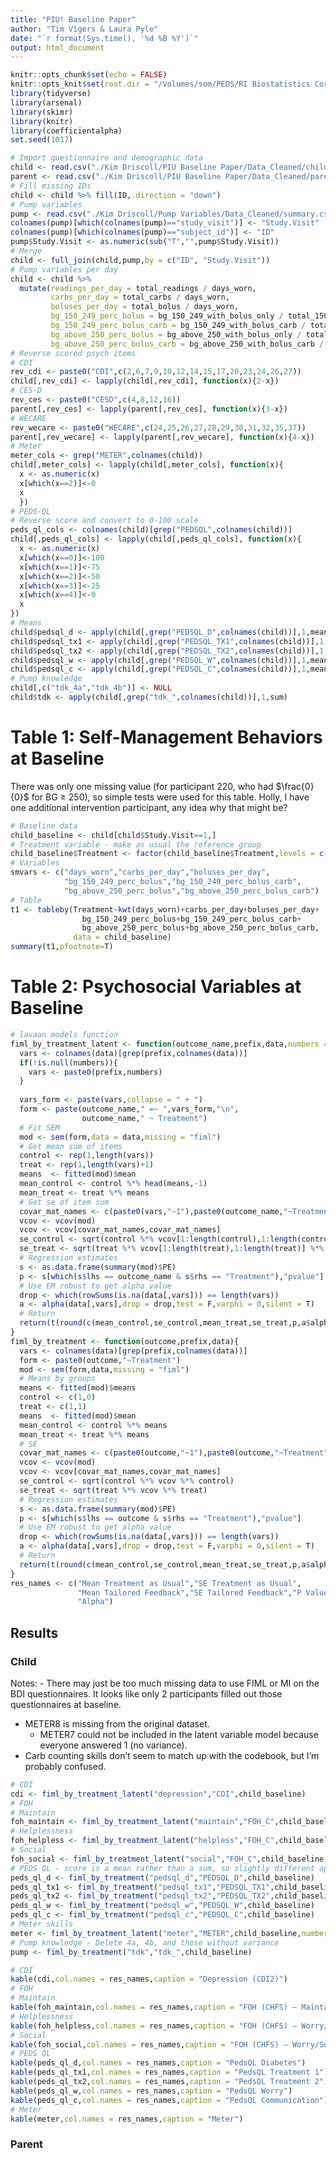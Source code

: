 ```yaml
---
title: "PIU! Baseline Paper"
author: "Tim Vigers & Laura Pyle"
date: "`r format(Sys.time(), '%d %B %Y')`"
output: html_document
---
```


```r
knitr::opts_chunk$set(echo = FALSE)
knitr::opts_knit$set(root.dir = "/Volumes/som/PEDS/RI Biostatistics Core/Shared/Shared Projects/Laura/BDC/Projects")
library(tidyverse)
library(arsenal)
library(skimr)
library(knitr)
library(coefficientalpha)
set.seed(1017)
```

```r
# Import questionnaire and demographic data
child <- read.csv("./Kim Driscoll/PIU Baseline Paper/Data_Cleaned/child.csv",na.strings = "")
parent <- read.csv("./Kim Driscoll/PIU Baseline Paper/Data_Cleaned/parent.csv",na.strings = "")
# Fill missing IDs
child <- child %>% fill(ID,.direction = "down")
# Pump variables
pump <- read.csv("./Kim Driscoll/Pump Variables/Data_Cleaned/summary.csv",na.strings = "")
colnames(pump)[which(colnames(pump)=="study_visit")] <- "Study.Visit"
colnames(pump)[which(colnames(pump)=="subject_id")] <- "ID"
pump$Study.Visit <- as.numeric(sub("T","",pump$Study.Visit))
# Merge
child <- full_join(child,pump,by = c("ID", "Study.Visit"))
# Pump variables per day
child <- child %>%
  mutate(readings_per_day = total_readings / days_worn,
         carbs_per_day = total_carbs / days_worn,
         boluses_per_day = total_bolus / days_worn,
         bg_150_249_perc_bolus = bg_150_249_with_bolus_only / total_150_249,
         bg_150_249_perc_bolus_carb = bg_150_249_with_bolus_carb / total_150_249,
         bg_above_250_perc_bolus = bg_above_250_with_bolus_only / total_above_250,
         bg_above_250_perc_bolus_carb = bg_above_250_with_bolus_carb / total_above_250)
# Reverse scored psych items
# CDI
rev_cdi <- paste0("CDI",c(2,6,7,9,10,12,14,15,17,20,23,24,26,27))
child[,rev_cdi] <- lapply(child[,rev_cdi], function(x){2-x})
# CES-D
rev_ces <- paste0("CESD",c(4,8,12,16))
parent[,rev_ces] <- lapply(parent[,rev_ces], function(x){3-x})
# WECARE
rev_wecare <- paste0("WECARE",c(24,25,26,27,28,29,30,31,32,35,37))
parent[,rev_wecare] <- lapply(parent[,rev_wecare], function(x){4-x})
# Meter
meter_cols <- grep("METER",colnames(child))
child[,meter_cols] <- lapply(child[,meter_cols], function(x){
  x <- as.numeric(x)
  x[which(x==2)]<-0
  x
  })
# PEDS-QL
# Reverse score and convert to 0-100 scale
peds_ql_cols <- colnames(child)[grep("PEDSQL",colnames(child))]
child[,peds_ql_cols] <- lapply(child[,peds_ql_cols], function(x){
  x <- as.numeric(x)
  x[which(x==0)]<-100
  x[which(x==1)]<-75
  x[which(x==2)]<-50
  x[which(x==3)]<-25
  x[which(x==4)]<-0
  x
})
# Means
child$pedsql_d <- apply(child[,grep("PEDSQL_D",colnames(child))],1,mean)
child$pedsql_tx1 <- apply(child[,grep("PEDSQL_TX1",colnames(child))],1,mean)
child$pedsql_tx2 <- apply(child[,grep("PEDSQL_TX2",colnames(child))],1,mean)
child$pedsql_w <- apply(child[,grep("PEDSQL_W",colnames(child))],1,mean)
child$pedsql_c <- apply(child[,grep("PEDSQL_C",colnames(child))],1,mean)
# Pump knowledge
child[,c("tdk_4a","tdk_4b")] <- NULL
child$tdk <- apply(child[,grep("tdk_",colnames(child))],1,sum)
```

# Table 1: Self-Management Behaviors at Baseline

There was only one missing value (for participant 220, who had $\frac{0}{0}$ for BG $\geq$ 250), so simple tests were used for this table. Holly, I have one additional intervention participant, any idea why that might be?

```r
# Baseline data
child_baseline <- child[child$Study.Visit==1,]
# Treatment variable - make as usual the reference group
child_baseline$Treatment <- factor(child_baseline$Treatment,levels = c("Treatment as Usual","Tailored Feedback"))
# Variables
smvars <- c("days_worn","carbs_per_day","boluses_per_day",
            "bg_150_249_perc_bolus","bg_150_249_perc_bolus_carb",
            "bg_above_250_perc_bolus","bg_above_250_perc_bolus_carb")
# Table
t1 <- tableby(Treatment~kwt(days_worn)+carbs_per_day+boluses_per_day+
                bg_150_249_perc_bolus+bg_150_249_perc_bolus_carb+
                bg_above_250_perc_bolus+bg_above_250_perc_bolus_carb,
              data = child_baseline)
summary(t1,pfootnote=T)
```

# Table 2: Psychosocial Variables at Baseline

```r
# lavaan models function
fiml_by_treatment_latent <- function(outcome_name,prefix,data,numbers = NULL){
  vars <- colnames(data)[grep(prefix,colnames(data))]
  if(!is.null(numbers)){
    vars <- paste0(prefix,numbers)
  }
  
  vars_form <- paste(vars,collapse = " + ")
  form <- paste(outcome_name," =~ ",vars_form,"\n",
                outcome_name," ~ Treatment")
  # Fit SEM
  mod <- sem(form,data = data,missing = "fiml")
  # Get mean sum of items
  control <- rep(1,length(vars))
  treat <- rep(1,length(vars)+1)
  means  <- fitted(mod)$mean 
  mean_control <- control %*% head(means,-1)
  mean_treat <- treat %*% means
  # Get se of item sum
  covar_mat_names <- c(paste0(vars,"~1"),paste0(outcome_name,"~Treatment"))
  vcov <- vcov(mod)
  vcov <- vcov[covar_mat_names,covar_mat_names]
  se_control <- sqrt(control %*% vcov[1:length(control),1:length(control)] %*% control)
  se_treat <- sqrt(treat %*% vcov[1:length(treat),1:length(treat)] %*% treat)
  # Regression estimates
  s <- as.data.frame(summary(mod)$PE)
  p <- s[which(s$lhs == outcome_name & s$rhs == "Treatment"),"pvalue"]
  # Use EM robust to get alpha value
  drop <- which(rowSums(is.na(data[,vars])) == length(vars))
  a <- alpha(data[,vars],drop = drop,test = F,varphi = 0,silent = T)
  # Return
  return(t(round(c(mean_control,se_control,mean_treat,se_treat,p,a$alpha),3)))
}
fiml_by_treatment <- function(outcome,prefix,data){
  vars <- colnames(data)[grep(prefix,colnames(data))]
  form <- paste0(outcome,"~Treatment")
  mod <- sem(form,data,missing = "fiml")
  # Means by groups
  means <- fitted(mod)$means
  control <- c(1,0)
  treat <- c(1,1)
  means  <- fitted(mod)$mean 
  mean_control <- control %*% means
  mean_treat <- treat %*% means
  # SE
  covar_mat_names <- c(paste0(outcome,"~1"),paste0(outcome,"~Treatment"))
  vcov <- vcov(mod)
  vcov <- vcov[covar_mat_names,covar_mat_names]
  se_control <- sqrt(control %*% vcov %*% control)
  se_treat <- sqrt(treat %*% vcov %*% treat)
  # Regression estimates
  s <- as.data.frame(summary(mod)$PE)
  p <- s[which(s$lhs == outcome & s$rhs == "Treatment"),"pvalue"]
  # Use EM robust to get alpha value
  drop <- which(rowSums(is.na(data[,vars])) == length(vars))
  a <- alpha(data[,vars],drop = drop,test = F,varphi = 0,silent = T)
  # Return
  return(t(round(c(mean_control,se_control,mean_treat,se_treat,p,a$alpha),3)))
}
res_names <- c("Mean Treatment as Usual","SE Treatment as Usual",
               "Mean Tailored Feedback","SE Tailored Feedback","P Value",
               "Alpha")
```

## Results

### Child

Notes:
- There may just be too much missing data to use FIML or MI on the BDI questionnaires. It looks like only 2 participants filled out those questionnaires at baseline.

- METER8 is missing from the original dataset. 
  - METER7 could not be included in the latent variable model because everyone answered 1 (no variance).
  
- Carb counting skills don't seem to match up with the codebook, but I'm probably confused.

```r
# CDI
cdi <- fiml_by_treatment_latent("depression","CDI",child_baseline)
# FOH
# Maintain
foh_maintain <- fiml_by_treatment_latent("maintain","FOH_C",child_baseline,numbers = c(3,4,7))
# Helplessness
foh_helpless <- fiml_by_treatment_latent("helpless","FOH_C",child_baseline,numbers = c(11,12,13,14,16,18,19,22,23))
# Social
foh_social <- fiml_by_treatment_latent("social","FOH_C",child_baseline,numbers = c(15,17,20,21,25))
# PEDS QL - score is a mean rather than a sum, so slightly different approach is needed
peds_ql_d <- fiml_by_treatment("pedsql_d","PEDSQL_D",child_baseline)
peds_ql_tx1 <- fiml_by_treatment("pedsql_tx1","PEDSQL_TX1",child_baseline)
peds_ql_tx2 <- fiml_by_treatment("pedsql_tx2","PEDSQL_TX2",child_baseline)
peds_ql_w <- fiml_by_treatment("pedsql_w","PEDSQL_W",child_baseline)
peds_ql_c <- fiml_by_treatment("pedsql_c","PEDSQL_C",child_baseline)
# Meter skills
meter <- fiml_by_treatment_latent("meter","METER",child_baseline,numbers = c(1:6,9:18))
# Pump knowledge - Delete 4a, 4b, and those without variance
pump <- fiml_by_treatment("tdk","tdk_",child_baseline)
```

```r
# CDI
kable(cdi,col.names = res_names,caption = "Depression (CDI2)")
# FOH
# Maintain
kable(foh_maintain,col.names = res_names,caption = "FOH (CHFS) – Maintain High BG")
# Helplessness
kable(foh_helpless,col.names = res_names,caption = "FOH (CHFS) – Worry/Helplessness")
# Social
kable(foh_social,col.names = res_names,caption = "FOH (CHFS) – Worry/Social Consequences")
# PEDS QL
kable(peds_ql_d,col.names = res_names,caption = "PedsQL Diabetes")
kable(peds_ql_tx1,col.names = res_names,caption = "PedsQL Treatment 1")
kable(peds_ql_tx2,col.names = res_names,caption = "PedsQL Treatment 2")
kable(peds_ql_w,col.names = res_names,caption = "PedsQL Worry")
kable(peds_ql_c,col.names = res_names,caption = "PedsQL Communication")
# Meter
kable(meter,col.names = res_names,caption = "Meter")
```

### Parent
